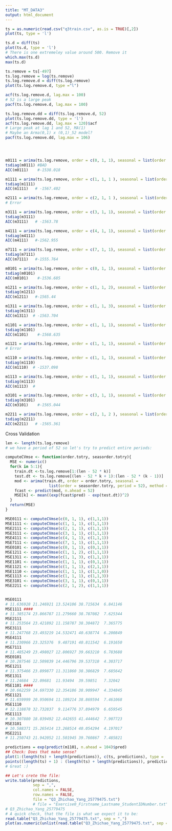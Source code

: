 ```yaml
---
title: "MT_DATA3"
output: html_document
---
```


```r
ts = as.numeric(read.csv("q3train.csv", as.is = TRUE)[,2])
plot(ts, type = 'l')

ts.d = diff(ts)
plot(ts.d, type = 'l')
# There is one extremeley value around 500. Remove it
which.max(ts.d)
max(ts.d)

ts.remove = ts[-497]
ts.log.remove = log(ts.remove)
ts.log.remove.d = diff(ts.log.remove)
plot(ts.log.remove.d, type ="l")

acf(ts.log.remove.d, lag.max = 100)
# 52 is a large peak
pacf(ts.log.remove.d, lag.max = 100)

ts.log.remove.dd = diff(ts.log.remove.d, 52)
plot(ts.log.remove.dd, type = 'l')
acf(ts.log.remove.dd, lag.max = 120)$acf
# Large peak at lag 1 and 52, MA(1)
# Maybe an Arma(0,1) x (0,1)_52 model?
pacf(ts.log.remove.dd, lag.max = 106)




m0111 = arima(ts.log.remove, order = c(0, 1, 1), seasonal = list(order = c(1, 1, 1), period = 52))
tsdiag(m0111) #BAD
AIC(m0111)    #-1538.018

m1111 = arima(ts.log.remove, order = c(1, 1, 1 ), seasonal = list(order = c(1, 1, 1), period = 52))
tsdiag(m1111)
AIC(m1111)   # -1567.402

m2111 = arima(ts.log.remove, order = c(2, 1, 1 ), seasonal = list(order = c(1, 1, 1), period = 52))
# Error

m3111 = arima(ts.log.remove, order = c(3, 1, 1), seasonal = list(order = c(1, 1, 1), period = 52))
tsdiag(m3111)
AIC(m3111)   # -1563.78

m4111 = arima(ts.log.remove, order = c(4, 1, 1), seasonal = list(order = c(1, 1, 1), period = 52))
tsdiag(m4111)
AIC(m4111)   #-1562.955

m7111 = arima(ts.log.remove, order = c(7, 1, 1), seasonal = list(order = c(1, 1, 1), period = 52))
tsdiag(m7111)
AIC(m7111)   #-1555.764

m0101 = arima(ts.log.remove, order = c(0, 1, 1), seasonal = list(order = c(0, 1, 1), period = 52))
tsdiag(m0101)
AIC(m0101)    #-1536.685

m1211 = arima(ts.log.remove, order = c(1, 1, 2), seasonal = list(order = c(1, 1, 1), period = 52))
tsdiag(m1211)
AIC(m1211)   #-1565.44

m1311 = arima(ts.log.remove, order = c(1, 1, 3), seasonal = list(order = c(1, 1, 1), period = 52))
tsdiag(m1311)
AIC(m1311)  # -1563.704

m1101 = arima(ts.log.remove, order = c(1, 1, 1), seasonal = list(order = c(0, 1, 1), period = 52))
tsdiag(m1101)
AIC(m1101)    #-1568.635

m1121 = arima(ts.log.remove, order = c(1, 1, 1), seasonal = list(order = c(2, 1, 1), period = 52))
# Error

m1110 = arima(ts.log.remove, order = c(1, 1, 1), seasonal = list(order = c(1, 1, 0), period = 52))
tsdiag(m1110)
AIC(m1110)  # -1537.098

m1113 = arima(ts.log.remove, order = c(1, 1, 1), seasonal = list(order = c(1, 1, 3), period = 52))
tsdiag(m1113)
AIC(m1113)  #

m3101 = arima(ts.log.remove, order = c(3, 1, 1), seasonal = list(order = c(0, 1, 1), period = 52))
tsdiag(m3101)
AIC(m3101)    #-1565.044

m2211 = arima(ts.log.remove, order = c(2, 1, 2 ), seasonal = list(order = c(1, 1, 1), period = 52))
tsdiag(m2211)
AIC(m2211)   # -1565.361


```

Cross Validation
```r
len <- length(ts.log.remove)
# we have a period of 52 so let's try to predict entire periods:

computeCVmse <- function(order.totry, seasorder.totry){
  MSE <- numeric()
  for(k in 5:1){
    train.dt <-ts.log.remove[1:(len - 52 * k)]
    test.dt <- ts.log.remove[(len - 52 * k + 1):(len - 52 * (k - 1))]
    mod <- arima(train.dt, order = order.totry, seasonal = 
                   list(order = seasorder.totry, period = 52), method ="CSS")
    fcast <- predict(mod, n.ahead = 52)
    MSE[k] <- mean((exp(fcast$pred) - exp(test.dt))^2)
  }
  return(MSE)
}

MSE0111 <- computeCVmse(c(0, 1, 1), c(1,1,1))
MSE1111 <- computeCVmse(c(1, 1, 1), c(1,1,1))
MSE2111 <- computeCVmse(c(2, 1, 1), c(1,1,1))
MSE3111 <- computeCVmse(c(3, 1, 1), c(1,1,1))
MSE4111 <- computeCVmse(c(4, 1, 1), c(1,1,1))
MSE7111 <- computeCVmse(c(7, 1, 1), c(1,1,1))
MSE0101 <- computeCVmse(c(0, 1, 1), c(0,1,1))
MSE1211 <- computeCVmse(c(1, 1, 2), c(1,1,1))
MSE1311 <- computeCVmse(c(1, 1, 3), c(1,1,1))
MSE1101 <- computeCVmse(c(1, 1, 1), c(0,1,1))
MSE1121 <- computeCVmse(c(1, 1, 1), c(2,1,1))
MSE1110 <- computeCVmse(c(1, 1, 1), c(1,1,0))
MSE1113 <- computeCVmse(c(1, 1, 1), c(1,1,3))
MSE3101 <- computeCVmse(c(3, 1, 1), c(0,1,1))
MSE2211 <- computeCVmse(c(2, 1, 2), c(1,1,1))


MSE0111
# 11.636928 21.246921 13.524106 38.715634  6.841146
MSE1111 ####
# 11.385174 23.866787 11.279660 38.787082  7.625344
MSE2111 
# 11.253564 23.421892 11.158787 38.304872  7.365775
MSE3111 
# 11.247768 23.493219 14.532471 40.638774  6.200849
MSE4111
# 11.230966 23.325376  9.487191 40.811542  6.191650
MSE7111 
# 11.485249 23.498027 12.806927 39.663210  6.783688
MSE0101 
# 10.287546 12.509839 14.446796 39.537310  4.303717
MSE1211 
# 11.375466 23.899877 11.311860 38.386829  7.685642
MSE1311 
# 11.24684  22.09681  11.93494  39.59851   7.32042
MSE1101 ####
# 10.662259 14.697330 12.354186 38.909947  4.334845
MSE1121 
# 11.659999 20.950694 11.189214 38.869594  7.461068
MSE1110 
# 12.118878 32.732837  9.114776 37.894979  6.659545
MSE1113 
# 10.307880 18.039492 12.442655 41.444642  7.907723
MSE3101 
# 10.588371 15.265414 13.268514 40.054294  4.197017
MSE2211 
# 11.250743 21.942052 11.501945 39.760867  7.485821
```

```r
predictions = exp(predict(m1101, n.ahead = 104)$pred)
## Check: Does that make sense?
plot(1:(length(ts) + length(predictions)), c(ts, predictions), type = 'l', col = 1)
points((length(ts) + 1) : (length(ts) + length(predictions)), predictions, type = 'l', col = 2)
# Great :) 

## Let's crete the file:
write.table(predictions,
            sep = ",",
            col.names = FALSE,
            row.names = FALSE,
            file = "Q3_Zhichao_Yang_25779475.txt")
            # file = "Exercise0_Firstname_Lastname_StudentIDNumber.txt")
# Q3_Zhichao_Yang_25779475
# A quick check, that the file is what we expect it to be:
read.table("Q3_Zhichao_Yang_25779475.txt", sep = ",")
plot(as.numeric(unlist(read.table("Q3_Zhichao_Yang_25779475.txt", sep = ","))))


```
